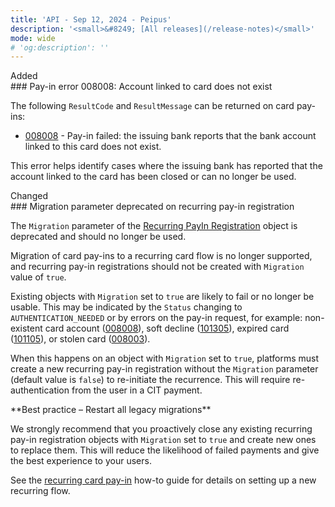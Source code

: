 ```yaml
---
title: 'API - Sep 12, 2024 - Peipus'  
description: '<small>&#8249; [All releases](/release-notes)</small>'  
mode: wide  
# 'og:description': ''
---
```

<div class="release-notes-page">

<div class="pill pill-green rn-pill">Added</div> 
### Pay-in error 008008: Account linked to card does not exist

The following `ResultCode` and `ResultMessage` can be returned on card pay-ins:

- <a href="/errors/codes/008008">008008</a> - Pay-in failed: the issuing bank reports that the bank account linked to this card does not exist.

This error helps identify cases where the issuing bank has reported that the account linked to the card has been closed or can no longer be used.

<div class="pill pill-blue">Changed</div>
### Migration parameter deprecated on recurring pay-in registration

The `Migration` parameter of the <a href="/api-reference/recurring-payin-registrations/recurring-payin-registration-object">Recurring PayIn Registration</a> object is deprecated and should no longer be used.

Migration of card pay-ins to a recurring card flow is no longer supported, and recurring pay-in registrations should not be created with `Migration` value of `true`.

Existing objects with `Migration` set to `true` are likely to fail or no longer be usable. This may be indicated by the `Status` changing to `AUTHENTICATION_NEEDED` or by errors on the pay-in request, for example: non-existent card account (<a href="/errors/codes/008008">008008</a>), soft decline (<a href="/errors/codes/101305">101305</a>), expired card (<a href="/errors/codes/101105">101105</a>), or stolen card (<a href="/errors/codes/008003">008003</a>).

When this happens on an object with `Migration` set to `true`, platforms must create a new recurring pay-in registration without the `Migration` parameter (default value is `false`) to re-initiate the recurrence. This will require re-authentication from the user in a CIT payment.

<Check>
**Best practice – Restart all legacy migrations**

We strongly recommend that you proactively close any existing recurring pay-in registration objects with `Migration` set to `true` and create new ones to replace them. This will reduce the likelihood of failed payments and give the best experience to your users.
</Check>

See the <a href="/guides/payment-methods/card/recurring/how-to">recurring card pay-in</a> how-to guide for details on setting up a new recurring flow.

</div>